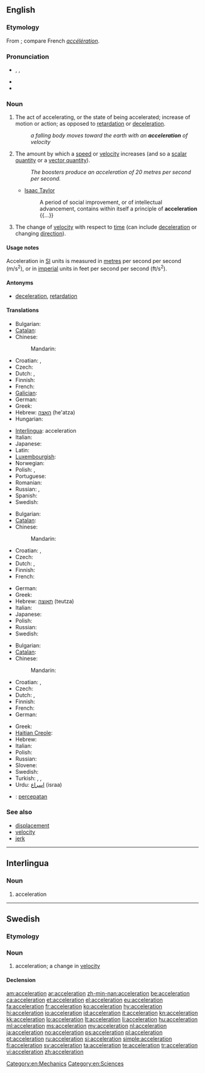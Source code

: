 ==English==

===Etymology===
From {{etyl|la}} {{term|acceleratio|accelerātiō|a hastening, acceleration|lang=la}}; compare French ''[[accélération]]''.

===Pronunciation===
* {{enPR|əksĕlərā'shən}}, {{IPA|/ək.sɛl.əˈreɪ.ʃən/}}, {{SAMPA|/@ksEl@"reIS@n/}}
* {{audio|En-us-acceleration.ogg|Audio (US)}}
* {{rhymes|eɪʃən}}

===Noun===
{{en-noun|s|-}}

# {{uncountable}} The act of accelerating, or the state of being accelerated; increase of motion or action; as opposed to [[retardation]] or [[deceleration]].
#: ''a falling body moves toward the earth with an '''acceleration''' of velocity''
# {{countable}} The amount by which a [[speed]] or [[velocity]] increases (and so a [[scalar quantity]] or a [[vector quantity]]).
#: ''The boosters produce an acceleration of 20 metres per second per second.''
#* {{rfdate}} [[w:Isaac Taylor|Isaac Taylor]]
#*: A period of social improvement, or of intellectual advancement, contains within itself a principle of '''acceleration''' {{...}}
# {{physics}} The change of [[velocity]] with respect to [[time]] (can include [[deceleration]] or changing [[direction]]).

====Usage notes====
Acceleration in [[SI]] units is measured in [[metre]]s per second per second (m/s<sup>2</sup>), or in [[imperial]] units in feet per second per second (ft/s<sup>2</sup>).

====Antonyms====
* {{sense|act or state, amount}} [[deceleration]], [[retardation]]

====Translations====
{{trans-top|act or state}}
* Bulgarian: {{t|bg|ускоряване}}
* [[Catalan]]: {{t|ca|acceleració|f}}
* Chinese:
*: Mandarin: {{t-|cmn|加速|tr=jiāsù|sc=Hani}}
* Croatian: {{t-|hr|akceleracija|f|alt=akcelerácija}}, {{t-|hr|ubrzanje|n|alt=ubrzánje}}
* Czech: {{t-|cs|zrychlení|n}}
* Dutch: {{t+|nl|versnelling|f}}, {{t+|nl|acceleratie|f}}
* Finnish: {{t-|fi|kiihdytys}}
* French: {{t+|fr|accélération|f}}
* [[Galician]]: {{t+|gl|aceleración|f|xs=Galician}}
* German: {{t+|de|Beschleunigung|f}}
* Greek: {{t|el|επιτάχυνση|f|tr=epitáchynsi|sc=Grek}}
* Hebrew: [[האצה]] (he'atza) {{f}}
* Hungarian: {{t+|hu|gyorsulás}}
{{trans-mid}}
* [[Interlingua]]: acceleration
* Italian: {{t+|it|accelerazione|f}}
* Japanese: {{t-|ja|加速|tr=かそく, kasoku}}
* Latin: {{t-|la|acceleratio|f|alt=accelerātiō}}
* [[Luxembourgish]]: {{t|lb|Acceleratioun|f}}
* Norwegian: {{t+|no|akselerasjon|m}}
* Polish: {{t+|pl|przyspieszenie|n}}, {{t-|pl|akceleracja|f}}
* Portuguese: {{t+|pt|aceleração|f}}
* Romanian: {{t-|ro|accelerație|f}}
* Russian: {{t+|ru|ускорение|n|tr=uskorénije}}, {{t+|ru|разгон|m|tr=razgón}}
* Spanish: {{t+|es|aceleración}}
* Swedish: {{t+|sv|acceleration|c}}
{{trans-bottom}}

{{trans-top|amount}}
* Bulgarian: {{t+|bg|ускорение|n|tr=uskorénie}}
* [[Catalan]]: {{t|ca|acceleració|f}}
* Chinese:
*: Mandarin: {{t|cmn|加速度|tr=jiāsùdù|sc=Hani}}
* Croatian: {{t-|hr|akceleracija|f|alt=akcelerácija}}, {{t-|hr|ubrzanje|n|alt=ubrzánje}}
* Czech: {{t-|cs|zrychlení|n}}
* Dutch: {{t+|nl|versnelling|f}}, {{t+|nl|acceleratie|f}}
* Finnish: {{t+|fi|kiihtyvyys}}
* French: {{t+|fr|accélération|f}}
{{trans-mid}}
* German: {{t+|de|Beschleunigung|f}}
* Greek: {{t|el|επιτάχυνση|f|tr=epitáchynsi|sc=Grek}}
* Hebrew: [[תאוצה]] (teutza) {{f}}
* Italian: {{t+|it|accelerazione|f}}
* Japanese: {{t|ja|加速度|tr=かそくど, kasokudo}}
* Polish: {{t+|pl|przyspieszenie|n}}
* Russian: {{t+|ru|ускорение|n|tr=uskorénije}}
* Swedish: {{t+|sv|acceleration|c}}
{{trans-bottom}}

{{trans-top|(physics)}}
* Bulgarian: {{t+|bg|ускорение|n|tr=uskorénie}}
* [[Catalan]]: {{t|ca|acceleració|f}}
* Chinese:
*: Mandarin: {{t|cmn|加速度|tr=jiāsùdù|sc=Hani}}
* Croatian: {{t-|hr|akceleracija|f|alt=akcelerácija}}, {{t-|hr|ubrzanje|n|alt=ubrzánje}}
* Czech: {{t-|cs|zrychlení|n}}
* Dutch: {{t+|nl|versnelling|f}}, {{t+|nl|acceleratie|f}}
* Finnish: {{t+|fi|kiihtyvyys}}
* French: {{t+|fr|accélération|f}}
* German: {{t+|de|Beschleunigung|f}}
{{trans-mid}}
* Greek: {{t|el|επιτάχυνση|f|tr=epitáchynsi|sc=Grek}}
* [[Haitian Creole]]: {{tø|ht|akselerasyon}}
* Hebrew: {{t-|he|תאוצה|f}}
* Italian: {{t+|it|accelerazione|f}}
* Polish: {{t+|pl|przyspieszenie|n}}
* Russian: {{t+|ru|ускорение|n|tr=uskorénije}}
* Slovene: {{t+|sl|pospešek|m}}
* Swedish: {{t+|sv|acceleration|c}}
* Turkish: {{t|tr|ivme}}, {{t|tr|hızlanma}}, {{t|tr|hızlanma}}
* Urdu: [[اسراع]] (israa) {{m}}
{{trans-bottom}}

{{checktrans-top}}
* {{ttbc|id}}: [[cepat|percepatan]]
{{trans-bottom}}

===See also===
* [[displacement]]
* [[velocity]]
* [[jerk]]

[[Category:en:Mechanics]]
[[Category:en:Sciences]]

----

==Interlingua==

===Noun===
{{ia-noun|pl=accelerationes}}

# acceleration

----

==Swedish==

===Etymology===
{{suffix|accelerera|tion|lang=sv}}

===Noun===
{{sv-noun|g=c}}

# acceleration; a change in [[velocity]]

====Declension====
{{sv-noun-reg-er}}

[[am:acceleration]]
[[ar:acceleration]]
[[zh-min-nan:acceleration]]
[[be:acceleration]]
[[ca:acceleration]]
[[et:acceleration]]
[[el:acceleration]]
[[eu:acceleration]]
[[fa:acceleration]]
[[fr:acceleration]]
[[ko:acceleration]]
[[hy:acceleration]]
[[hi:acceleration]]
[[io:acceleration]]
[[id:acceleration]]
[[it:acceleration]]
[[kn:acceleration]]
[[kk:acceleration]]
[[lo:acceleration]]
[[lt:acceleration]]
[[li:acceleration]]
[[hu:acceleration]]
[[ml:acceleration]]
[[ms:acceleration]]
[[my:acceleration]]
[[nl:acceleration]]
[[ja:acceleration]]
[[no:acceleration]]
[[ps:acceleration]]
[[pl:acceleration]]
[[pt:acceleration]]
[[ru:acceleration]]
[[si:acceleration]]
[[simple:acceleration]]
[[fi:acceleration]]
[[sv:acceleration]]
[[ta:acceleration]]
[[te:acceleration]]
[[tr:acceleration]]
[[vi:acceleration]]
[[zh:acceleration]]
